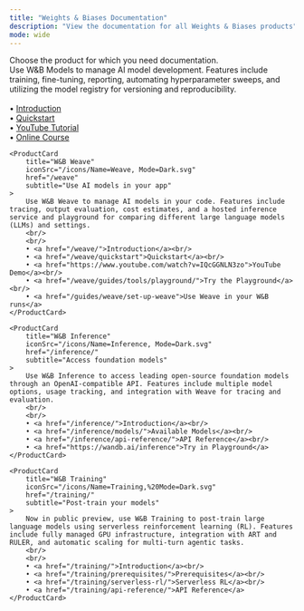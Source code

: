 ```yaml
---
title: "Weights & Biases Documentation"
description: "View the documentation for all Weights & Biases products"
mode: wide
---
```


<HomeWrapper>
<Banner home title="Weights & Biases Documentation" background="/images/support/support_banner.png">
Choose the product for which you need documentation.
</Banner>
<div className="grid grid-cols-1 md:grid-cols-2 gap-4">
    <ProductCard
        title="W&B Models"
        iconSrc="/icons/Name=Models, Mode=Dark.svg"
        href="/models"
        subtitle="Develop AI models"
    >
        Use W&B Models to manage AI model development. Features include training, fine-tuning, reporting, automating hyperparameter sweeps, and utilizing the model registry for versioning and reproducibility.
        <br/>
        <br/>
        • <a href="/models/">Introduction</a><br/>
        • <a href="/models/quickstart/">Quickstart</a><br/>
        • <a href="https://www.youtube.com/watch?v=tHAFujRhZLA">YouTube Tutorial</a><br/>
        • <a href="https://wandb.ai/site/courses/101/">Online Course</a>
    </ProductCard>

    <ProductCard
        title="W&B Weave"
        iconSrc="/icons/Name=Weave, Mode=Dark.svg"
        href="/weave"
        subtitle="Use AI models in your app"
    >   
        Use W&B Weave to manage AI models in your code. Features include tracing, output evaluation, cost estimates, and a hosted inference service and playground for comparing different large language models (LLMs) and settings.
        <br/>
        <br/>
        • <a href="/weave/">Introduction</a><br/>
        • <a href="/weave/quickstart">Quickstart</a><br/>
        • <a href="https://www.youtube.com/watch?v=IQcGGNLN3zo">YouTube Demo</a><br/>
        • <a href="/weave/guides/tools/playground/">Try the Playground</a><br/>
        • <a href="/guides/weave/set-up-weave">Use Weave in your W&B runs</a>
    </ProductCard>
    
    <ProductCard
        title="W&B Inference"
        iconSrc="/icons/Name=Inference, Mode=Dark.svg"
        href="/inference/"
        subtitle="Access foundation models"
    >
        Use W&B Inference to access leading open-source foundation models through an OpenAI-compatible API. Features include multiple model options, usage tracking, and integration with Weave for tracing and evaluation.
        <br/>
        <br/>
        • <a href="/inference/">Introduction</a><br/>
        • <a href="/inference/models/">Available Models</a><br/>
        • <a href="/inference/api-reference/">API Reference</a><br/>
        • <a href="https://wandb.ai/inference">Try in Playground</a>
    </ProductCard>

    <ProductCard
        title="W&B Training"
        iconSrc="/icons/Name=Training,%20Mode=Dark.svg"
        href="/training/"
        subtitle="Post-train your models"
    >
        Now in public preview, use W&B Training to post-train large language models using serverless reinforcement learning (RL). Features include fully managed GPU infrastructure, integration with ART and RULER, and automatic scaling for multi-turn agentic tasks.
        <br/>
        <br/>
        • <a href="/training/">Introduction</a><br/>
        • <a href="/training/prerequisites/">Prerequisites</a><br/>
        • <a href="/training/serverless-rl/">Serverless RL</a><br/>
        • <a href="/training/api-reference/">API Reference</a>
    </ProductCard>
</div>
</HomeWrapper>
